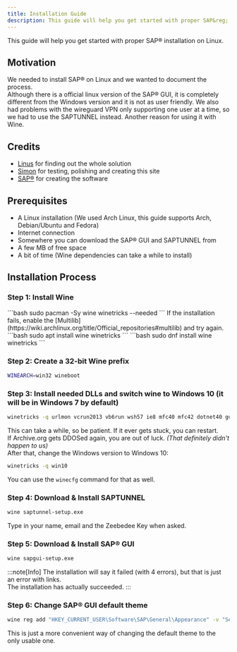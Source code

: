 ```yaml
---
title: Installation Guide
description: This guide will help you get started with proper SAP&reg; installation on Linux.
---
```



This guide will help you get started with proper SAP&reg; installation on Linux.

## Motivation
We needed to install SAP&reg; on Linux and we wanted to document the process.  
Although there is a official linux version of the SAP&reg; GUI, it is completely different from the Windows version and it is not as user friendly.
We also had problems with the wireguard VPN only supporting one user at a time, so we had to use the SAPTUNNEL instead. Another reason for using it with Wine.

## Credits
- [Linus](https://github.com/critiqalfish) for finding out the whole solution
- [Simon](https://github.com/gamersi) for testing, polishing and creating this site
- [SAP&reg;](https://www.sap.com/) for creating the software

## Prerequisites
- A Linux installation (We used Arch Linux, this guide supports Arch, Debian/Ubuntu and Fedora)
- Internet connection
- Somewhere you can download the SAP&reg; GUI and SAPTUNNEL from
- A few MB of free space
- A bit of time (Wine dependencies can take a while to install)

## Installation Process
### Step 1: Install Wine
<Tabs syncKey="distro">
  <TabItem label="Arch Linux">
    ```bash
    sudo pacman -Sy wine winetricks --needed
    ```
    If the installation fails, enable the [Multilib](https://wiki.archlinux.org/title/Official_repositories#multilib) and try again.
  </TabItem>
  <TabItem label="Debian/Ubuntu">
    ```bash
    sudo apt install wine winetricks
    ```
  </TabItem>
  <TabItem label="Fedora">
    ```bash
    sudo dnf install wine winetricks
    ```
  </TabItem>
</Tabs>

### Step 2: Create a 32-bit Wine prefix
```bash
WINEARCH=win32 wineboot
```

### Step 3: Install needed DLLs and switch wine to Windows 10 (it will be in Windows 7 by default)
```bash
winetricks -q urlmon vcrun2013 vb6run wsh57 ie8 mfc40 mfc42 dotnet40 gdiplus corefonts
```
This can take a while, so be patient. If it ever gets stuck, you can restart.  
If Archive.org gets DDOSed again, you are out of luck. *(That definitely didn't happen to us)*  
After that, change the Windows version to Windows 10:
```bash
winetricks -q win10
```
You can use the `winecfg` command for that as well.

### Step 4: Download & Install SAPTUNNEL
```bash
wine saptunnel-setup.exe
```
Type in your name, email and the Zeebedee Key when asked.

### Step 5: Download & Install SAP&reg; GUI
```bash
wine sapgui-setup.exe
```
:::note[Info]
The installation will say it failed (with 4 errors), but that is just an error with links.  
The installation has actually succeeded.
:::

### Step 6: Change SAP&reg; GUI default theme
```bash
wine reg add "HKEY_CURRENT_USER\Software\SAP\General\Appearance" -v "SelectedTheme" -t REG_DWORD -d "0x00000100" -f
```
This is just a more convenient way of changing the default theme to the only usable one.
